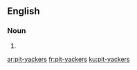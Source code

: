 ==English==

===Noun===
{{head|en|head=[[pit]]-[[yackers]]}}

# {{plural of|pit-yacker}}

[[ar:pit-yackers]]
[[fr:pit-yackers]]
[[ku:pit-yackers]]